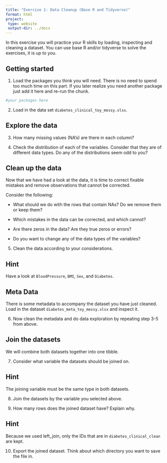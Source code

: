 ```yaml
---
title: "Exercise 1: Data Cleanup (Base R and Tidyverse)"
format: html
project:
 type: website
 output-dir: ../docs
---
```


In this exercise you will practice your R skills by loading, inspecting and cleaning a dataset. You can use base R and/or tidyverse to solve the exercises, it is up to you. 

## Getting started

1.  Load the packages you think you will need. There is no need to spend too much time on this part. If you later realize you need another package just add it here and re-run the chunk.

```r
#your packages here
```

2.  Load in the data set `diabetes_clinical_toy_messy.xlsx`.

## Explore the data

3.  How many missing values (NA's) are there in each column?

4.  Check the distribution of each of the variables. Consider that they are of different data types. Do any of the distributions seem odd to you?

## Clean up the data

Now that we have had a look at the data, it is time to correct fixable mistakes and remove observations that cannot be corrected.

Consider the following:

-   What should we do with the rows that contain NAs? Do we remove them or keep them?

-   Which mistakes in the data can be corrected, and which cannot?

-   Are there zeros in the data? Are they true zeros or errors?

-   Do you want to change any of the data types of the variables?

5.  Clean the data according to your considerations.

::: {.callout-tip collapse="true"}
## Hint
Have a look at `BloodPressure`, `BMI`, `Sex`, and `Diabetes`. 
:::

## Meta Data

There is some metadata to accompany the dataset you have just cleaned. Load in the dataset `diabetes_meta_toy_messy.xlsx` and inspect it.

6. Now clean the metadata and do data exploration by repeating step 3-5 from above. 

## Join the datasets

We will combine both datasets together into one tibble.

7. Consider what variable the datasets should be joined on.

::: {.callout-tip collapse="true"}
## Hint
The joining variable must be the same type in both datasets.
:::

8. Join the datasets by the variable you selected above.

9. How many rows does the joined dataset have? Explain why. 

::: {.callout-tip collapse="true"}
## Hint
Because we used left_join, only the IDs that are in `diabetes_clinical_clean` are kept. 
:::

10. Export the joined dataset. Think about which directory you want to save the file in. 
